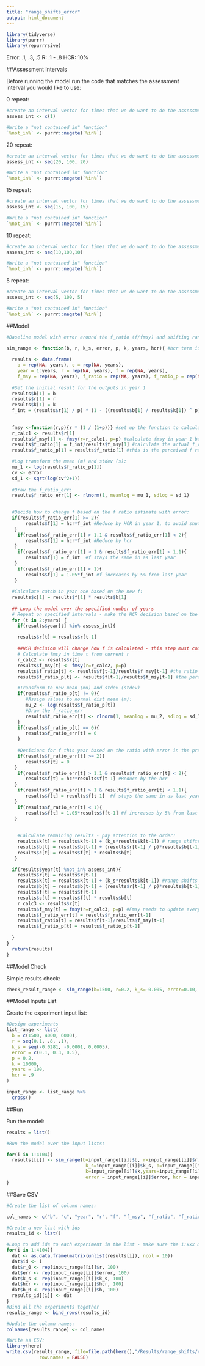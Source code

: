 ```yaml
---
title: "range_shifts_error"
output: html_document
---
```


```r
library(tidyverse)
library(purrr)
library(repurrrsive)
```

Error: .1, .3, .5
R: .1 - .8
HCR: 10%

##Assessment Intervals

Before running the model run the code that matches the assessment interval you would like to use:

0 repeat:
```r

#create an interval vector for times that we do want to do the assessment:
assess_int <- c(1)

#Write a "not contained in" function"
`%not_in%` <- purrr::negate(`%in%`)
```

20 repeat:
```r

#create an interval vector for times that we do want to do the assessment:
assess_int <- seq(20, 100, 20)

#Write a "not contained in" function"
`%not_in%` <- purrr::negate(`%in%`)
```

15 repeat:
```r

#create an interval vector for times that we do want to do the assessment:
assess_int <- seq(15, 100, 15)

#Write a "not contained in" function"
`%not_in%` <- purrr::negate(`%in%`)
```

10 repeat:
```r

#create an interval vector for times that we do want to do the assessment:
assess_int <- seq(10,100,10)

#Write a "not contained in" function"
`%not_in%` <- purrr::negate(`%in%`)
```

5 repeat:
```r

#create an interval vector for times that we do want to do the assessment:
assess_int <- seq(5, 100, 5)

#Write a "not contained in" function"
`%not_in%` <- purrr::negate(`%in%`)
```


##Model
 
```r

#Baseline model with error around the f_ratio (f/fmsy) and shifting ranges (k_s):

sim_range <- function(b, r, k_s, error, p, k, years, hcr){ #hcr term is added into the model to run a cross list of a number of different hcr possibilities
  
  results <- data.frame(
    b = rep(NA, years), c = rep(NA, years), 
    year = 1:years, r = rep(NA, years), f = rep(NA, years),
    f_msy = rep(NA, years), f_ratio = rep(NA, years), f_ratio_p = rep(NA, years), f_ratio_err = rep(NA, years), k = rep(NA, years)) #Setup the results dataframe 
  
  #Set the initial result for the outputs in year 1
  results$b[1] = b
  results$r[1] = r
  results$k[1] = k
  f_int = (results$r[1] / p) * (1 - ((results$b[1] / results$k[1]) ^ p)) #initial f assuming catch = surplus
  
  
  fmsy <-function(r,p){r * (1 / (1+p))} #set up the function to calculate Fmsy based on growth (r) and shape parameter (p)
  r_calc1 <- results$r[1]
  results$f_msy[1] <- fmsy(r=r_calc1, p=p) #calculate fmsy in year 1 based on historical parameters
  results$f_ratio[1] = f_int/results$f_msy[1] #calculate the actual f_ratio from initial fishing pressure (this is basically f in time t-1) and fmsy
  results$f_ratio_p[1] = results$f_ratio[1] #this is the perceived f ratio by the fisheries managers - this will not change in the range shift simulations

  #Log transform the mean (m) and stdev (s):
  mu_1 <- log(results$f_ratio_p[1]) 
  cv <- error
  sd_1 <- sqrt(log(cv^2+1))
  
  #Draw the f_ratio_err:
  results$f_ratio_err[1] <- rlnorm(1, meanlog = mu_1, sdlog = sd_1)

  
  #Decide how to change f based on the f ratio estimate with error:
  if(results$f_ratio_err[1] >= 2){
       results$f[1] = hcr*f_int #Reduce by HCR in year 1, to avoid shutting down the fishery at the beginning of the simulation only due to error
   } 
    if(results$f_ratio_err[1] > 1.1 & results$f_ratio_err[1] < 2){
       results$f[1] = hcr*f_int #Reduce by hcr
   }  
    if(results$f_ratio_err[1] > 1 & results$f_ratio_err[1] < 1.1){
       results$f[1] = f_int  #f stays the same in as last year
   }
    if(results$f_ratio_err[1] < 1){
       results$f[1] = 1.05*f_int #f increases by 5% from last year
   } 
  
  #Calculate catch in year one based on the new f:
  results$c[1] = results$f[1] * results$b[1] 
  
  ## Loop the model over the specified number of years
  # Repeat on specified intervals - make the HCR decision based on the previous years data and apply the f to the current assessment year, this f remains constant until next assessment
  for (t in 2:years) {
    if(results$year[t] %in% assess_int){
    
    results$r[t] = results$r[t-1]
    
    ##HCR decision will change how f is calculated - this step must come before calculating c 
    # Calculate fmsy in time t from current r 
    r_calc2 <- results$r[t]
    results$f_msy[t] <- fmsy(r=r_calc2, p=p)
    results$f_ratio[t] <- results$f[t-1]/results$f_msy[t-1] #the ratio of f/fmsy at the beginning of the year is based on last years f and fmsy
    results$f_ratio_p[t] <- results$f[t-1]/results$f_msy[t-1] #the perceived f ratio is based on the climate adjusted fmsy

    #Transform to new mean (mu) and stdev (stdev)
    if(results$f_ratio_p[t] != 0){
       #Assign values to normal dist mean (m):
       mu_2 <- log(results$f_ratio_p[t])
       #Draw the f_ratio_err
       results$f_ratio_err[t] <- rlnorm(1, meanlog = mu_2, sdlog = sd_1)
    }
    if(results$f_ratio_p[t] == 0){
       results$f_ratio_err[t] = 0
    }
    
    #Decisions for f this year based on the ratio with error in the previous year 
    if(results$f_ratio_err[t] >= 2){
       results$f[t] = 0 
   } 
    if(results$f_ratio_err[t] > 1.1 & results$f_ratio_err[t] < 2){
       results$f[t] = hcr*results$f[t-1] #Reduce by the hcr
   }  
    if(results$f_ratio_err[t] > 1 & results$f_ratio_err[t] < 1.1){
       results$f[t] = results$f[t-1]  #f stays the same in as last year
   }
    if(results$f_ratio_err[t] < 1){
       results$f[t] = 1.05*results$f[t-1] #f increases by 5% from last year
   } 
    
    
    #Calculate remaining results - pay attention to the order!
    results$k[t] = results$k[t-1] + (k_s*results$k[t-1]) # range shifts based on k_s
    results$b[t] = results$b[t-1] + (results$r[t-1] / p)*results$b[t-1]*(1 - ((results$b[t-1]/results$k[t-1]) ^ p))-results$c[t-1]
    results$c[t] = results$f[t] * results$b[t]
   } 

  if(results$year[t] %not_in% assess_int){
    results$r[t] = results$r[t-1]
    results$k[t] = results$k[t-1] + (k_s*results$k[t-1]) #range shifts based on k_s
    results$b[t] = results$b[t-1] + (results$r[t-1] / p)*results$b[t-1]*(1 - ((results$b[t-1]/results$k[t-1]) ^ p))-results$c[t-1]
    results$f[t] = results$f[t-1]
    results$c[t] = results$f[t] * results$b[t]
    r_calc3 <- results$r[t]
    results$f_msy[t] = fmsy(r=r_calc3, p=p) #Fmsy needs to update every year to capture productivity changes
    results$f_ratio_err[t] = results$f_ratio_err[t-1]
    results$f_ratio[t] = results$f[t-1]/results$f_msy[t-1]
    results$f_ratio_p[t] = results$f_ratio_p[t-1]
    
  }
}
  return(results)
}


```

##Model Check

Simple results check:
```r

check_result_range <- sim_range(b=1500, r=0.2, k_s=-0.005, error=0.10, p=0.2, k=10000, years=100, hcr = .9)
```

##Model Inputs List

Create the experiment input list:
```r

#Design experiments
list_range <- list(
  b = c(1500, 4000, 6000),
  r = seq(0.1, .8, .1),
  k_s = seq(-0.0281, -0.0001, 0.0005),
  error = c(0.1, 0.3, 0.5),
  p = 0.2,
  k = 10000,
  years = 100,
  hcr = .9
)

input_range <- list_range %>%
  cross()
```


##Run

Run the model:
```r

results = list()

#Run the model over the input lists:

for(i in 1:4104){
  results[[i]] <- sim_range(b=input_range[[i]]$b, r=input_range[[i]]$r,
                             k_s=input_range[[i]]$k_s, p=input_range[[i]]$p,
                             k=input_range[[i]]$k,years=input_range[[i]]$years, 
                             error = input_range[[i]]$error, hcr = input_range[[i]]$hcr)
}

```

##Save CSV
```r

#Create the list of column names:

col_names <- c("b", "c", "year", "r", "f", "f_msy", "f_ratio", "f_ratio_p", "f_ratio_err","k", "id", "r_0", "error", "k_s", "hcr", "b_0")

#Create a new list with ids
results_id <- list()

#Loop to add ids to each experiment in the list - make sure the 1:xxx matches the number of lists in the results
for(i in 1:4104){
  dat <- as.data.frame(matrix(unlist(results[i]), ncol = 10))
  dat$id <- i
  dat$r_0 <- rep(input_range[[i]]$r, 100)
  dat$err <- rep(input_range[[i]]$error, 100)
  dat$k_s <- rep(input_range[[i]]$k_s, 100)
  dat$hcr <- rep(input_range[[i]]$hcr, 100)
  dat$b_0 <- rep(input_range[[i]]$b, 100)
  results_id[[i]] <- dat
}
#Bind all the experiments together
results_range <- bind_rows(results_id)

#Update the column names:
colnames(results_range) <- col_names

#Write as CSV:
library(here)
write.csv(results_range, file=file.path(here(),"/Results/range_shifts/error/range_error_5rep.csv"),
            row.names = FALSE)

```
